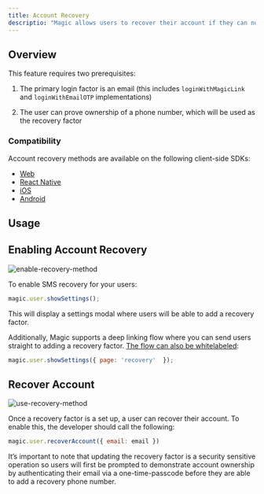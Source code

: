 ```yaml
---
title: Account Recovery
descriptio: "Magic allows users to recover their account if they can no longer access the email associated with their account. This is made possible via the Account Recovery feature, which is enabled via the user's phone through SMS. Upon recovering the account, the user is prompted to change their email address."
---
```



<StartupPlanCallout />

## Overview

This feature requires two prerequisites:

1.  The primary login factor is an email (this includes `loginWithMagicLink` and `loginWithEmailOTP` implementations)

2.  The user can prove ownership of a phone number, which will be used as the recovery factor

### Compatibility

Account recovery methods are available on the following client-side SDKs:

- [Web](/docs/embedded-wallet/api/client-side-sdks/javascript)
- [React Native](/docs/embedded-wallet/api/client-side-sdks/react-native)
- [iOS](/docs/embedded-wallet/api/client-side-sdks/ios)
- [Android](/docs/embedded-wallet/api/client-side-sdks/android)

## Usage

## Enabling Account Recovery

<Frame>
  <img src="/images/01_enable-recovery-method.webp" alt="enable-recovery-method" />
</Frame>

To enable SMS recovery for your users:

```javascript JavaScript icon="square-js"
⁠magic.user.showSettings();
```

This will display a settings modal where users will be able to add a recovery factor.

Additionally, Magic supports a deep linking flow where you can send users straight to adding a recovery factor. [The flow can also be whitelabeled](/docs/embedded-wallet/api/client-side-sdks/javascript#show-settings-show-ui-false-page-recovery):

```javascript JavaScript icon="square-js"
magic.user.showSettings({ page: 'recovery'  });
```

## Recover Account

<Frame>
  <img src="/images/00_use-recovery-method.webp" alt="use-recovery-method" />
</Frame>

Once a recovery factor is a set up, a user can recover their account. To enable this, the developer should call the following:

```javascript JavaScript icon="square-js"
magic.user.recoverAccount({ email: email })
```

<Note>
It’s important to note that updating the recovery factor is a security sensitive operation so users will first be prompted to demonstrate account ownership by authenticating their email via a one-time-passcode before they are able to add a recovery phone number.

</Note>
